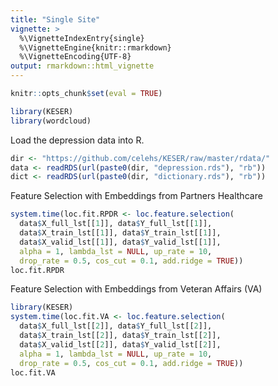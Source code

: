 ```yaml
---
title: "Single Site"
vignette: >
  %\VignetteIndexEntry{single}
  %\VignetteEngine{knitr::rmarkdown}
  %\VignetteEncoding{UTF-8}
output: rmarkdown::html_vignette
---
```


```r
knitr::opts_chunk$set(eval = TRUE)
```

```r
library(KESER)
library(wordcloud)
```

Load the depression data into R.

```r
dir <- "https://github.com/celehs/KESER/raw/master/rdata/"
data <- readRDS(url(paste0(dir, "depression.rds"), "rb"))
dict <- readRDS(url(paste0(dir, "dictionary.rds"), "rb"))
```

Feature Selection with Embeddings from Partners Healthcare 

```r
system.time(loc.fit.RPDR <- loc.feature.selection(
  data$X_full_lst[[1]], data$Y_full_lst[[1]],
  data$X_train_lst[[1]], data$Y_train_lst[[1]], 
  data$X_valid_lst[[1]], data$Y_valid_lst[[1]],
  alpha = 1, lambda_lst = NULL, up_rate = 10, 
  drop_rate = 0.5, cos_cut = 0.1, add.ridge = TRUE))
loc.fit.RPDR
```

Feature Selection with Embeddings from Veteran Affairs (VA)

```r
library(KESER)
system.time(loc.fit.VA <- loc.feature.selection(
  data$X_full_lst[[2]], data$Y_full_lst[[2]],
  data$X_train_lst[[2]], data$Y_train_lst[[2]], 
  data$X_valid_lst[[2]], data$Y_valid_lst[[2]],
  alpha = 1, lambda_lst = NULL, up_rate = 10, 
  drop_rate = 0.5, cos_cut = 0.1, add.ridge = TRUE))
loc.fit.VA
```
